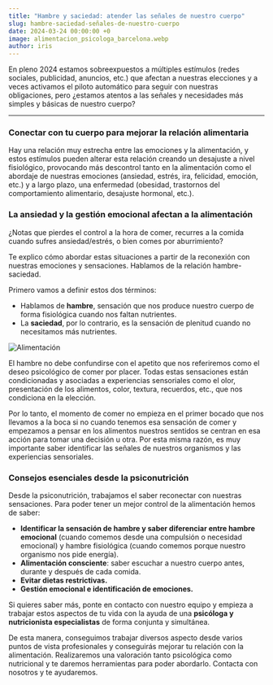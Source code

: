 ```yaml
---
title: "Hambre y saciedad: atender las señales de nuestro cuerpo"
slug: hambre-saciedad-señales-de-nuestro-cuerpo
date: 2024-03-24 00:00:00 +0
image: alimentacion_psicologa_barcelona.webp
author: iris
---
```


En pleno 2024 estamos sobreexpuestos a múltiples estímulos (redes sociales, publicidad, anuncios, etc.) que afectan a nuestras elecciones y a veces activamos el piloto automático para seguir con nuestras obligaciones, pero ¿estamos atentos a las señales y necesidades más simples y básicas de nuestro cuerpo?

---

### Conectar con tu cuerpo para mejorar la relación alimentaria

Hay una relación muy estrecha entre las emociones y la alimentación, y estos estímulos pueden alterar esta relación creando un desajuste a nivel fisiológico, provocando más descontrol tanto en la alimentación como el abordaje de nuestras emociones (ansiedad, estrés, ira, felicidad, emoción, etc.) y a largo plazo, una enfermedad (obesidad, trastornos del comportamiento alimentario, desajuste hormonal, etc.).

### La ansiedad y la gestión emocional afectan a la alimentación

¿Notas que pierdes el control a la hora de comer, recurres a la comida cuando sufres ansiedad/estrés, o bien comes por aburrimiento?

Te explico cómo abordar estas situaciones a partir de la reconexión con nuestras emociones y sensaciones. Hablamos de la relación hambre-saciedad.

Primero vamos a definir estos dos términos:

- Hablamos de **hambre**, sensación que nos produce nuestro cuerpo de forma fisiológica cuando nos faltan nutrientes.
- La **saciedad**, por lo contrario, es la sensación de plenitud cuando no necesitamos más nutrientes.

![Alimentación](comida_psicologia.webp)

El hambre no debe confundirse con el apetito que nos referiremos como el deseo psicológico de comer por placer. Todas estas sensaciones están condicionadas y asociadas a experiencias sensoriales como el olor, presentación de los alimentos, color, textura, recuerdos, etc., que nos condiciona en la elección.

Por lo tanto, el momento de comer no empieza en el primer bocado que nos llevamos a la boca si no cuando tenemos esa sensación de comer y empezamos a pensar en los alimentos nuestros sentidos se centran en esa acción para tomar una decisión u otra. Por esta misma razón, es muy importante saber identificar las señales de nuestros organismos y las experiencias sensoriales.

### Consejos esenciales desde la psiconutrición

Desde la psiconutrición, trabajamos el saber reconectar con nuestras sensaciones. Para poder tener un mejor control de la alimentación hemos de saber:

- **Identificar la sensación de hambre y saber diferenciar entre hambre emocional** (cuando comemos desde una compulsión o necesidad emocional) y hambre fisiológica (cuando comemos porque nuestro organismo nos pide energía).
- **Alimentación consciente**: saber escuchar a nuestro cuerpo antes, durante y después de cada comida.
- **Evitar dietas restrictivas.**
- **Gestión emocional e identificación de emociones.**

Si quieres saber más, ponte en contacto con nuestro equipo y empieza a trabajar estos aspectos de tu vida con la ayuda de una **psicóloga y nutricionista especialistas** de forma conjunta y simultánea.

De esta manera, conseguimos trabajar diversos aspecto desde varios puntos de vista profesionales y conseguirás mejorar tu relación con la alimentación. Realizaremos una valoración tanto psicológica como nutricional y te daremos herramientas para poder abordarlo. Contacta con nosotros y te ayudaremos.
